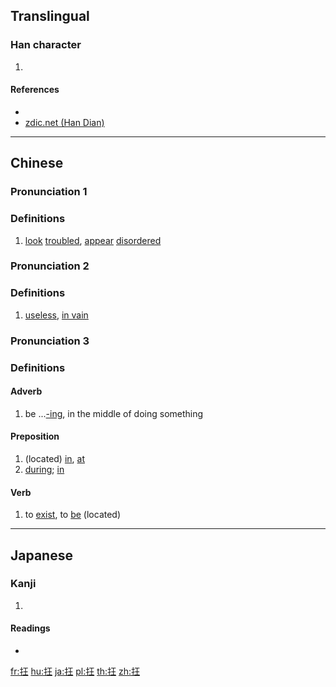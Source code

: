==Translingual==

===Han character===
{{Han char|rn=64|rad=手|as=04|sn=7|four=|canj=QMG|ids=⿰扌王}}

# {{defn|Han|sort=手04}}

====References====
* {{Han ref|kx=0420.060|dkj=11859|dj=0767.070|hdz=31833.010|uh=6282|ud=25218}}
* [http://www.zdic.net/z/1a/js/6282.htm zdic.net (Han Dian)]

----

==Chinese==
{{zh-forms}}

===Pronunciation 1===
{{zh-pron
|m=kuáng
|c=kong4,kwong4
|mc=
|oc=
|ma=
|cat=a
}}

===Definitions===
# [[look]] [[troubled]], [[appear]] [[disordered]]

===Pronunciation 2===
{{zh-pron
|m=wǎng
|c=
|ma=
|cat=a
}}

===Definitions===
# [[useless]], [[in vain]]

===Pronunciation 3===
{{zh-pron
|m=zài
|c=
|ma=
|cat=adv,prep,v
}}

===Definitions===

====Adverb====
{{zh-adv}}

# be ...[[-ing]], in the middle of doing something {{gloss|indicating an action in progress}}

====Preposition====
{{zh-prep}}

# (located) [[in]], [[at]]
# [[during]]; [[in]]

====Verb====
{{zh-verb}}

# to [[exist]], to [[be]] (located)

----

==Japanese==

===Kanji===
{{ja-kanji|grade=|rs=手04}}

# {{defn|lang=ja|sort=手04}}

====Readings====
* {{ja-readings|on=[[きょう]] (kyō), [[ごう]] (gō)|kun=[[くるう]] (kuruu), [[きちがい]] (kichigai)}}

[[fr:抂]]
[[hu:抂]]
[[ja:抂]]
[[pl:抂]]
[[th:抂]]
[[zh:抂]]